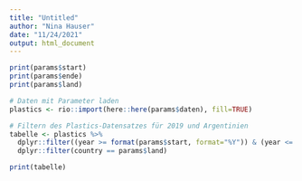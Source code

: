 ```yaml
---
title: "Untitled"
author: "Nina Hauser"
date: "11/24/2021"
output: html_document
---
```


```r
print(params$start)
print(params$ende)
print(params$land)
```

```r
# Daten mit Parameter laden
plastics <- rio::import(here::here(params$daten), fill=TRUE)

# Filtern des Plastics-Datensatzes für 2019 und Argentinien
tabelle <- plastics %>%
  dplyr::filter((year >= format(params$start, format="%Y")) & (year <= format(params$ende, format="%Y"))) %>%
  dplyr::filter(country == params$land)

print(tabelle)
```


